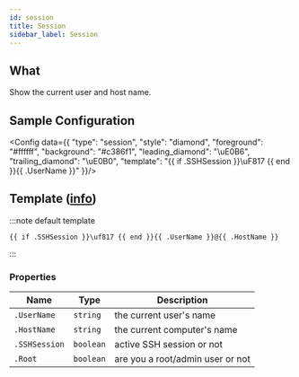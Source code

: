 ```yaml
---
id: session
title: Session
sidebar_label: Session
---
```


## What

Show the current user and host name.

## Sample Configuration


<Config data={{
  "type": "session",
  "style": "diamond",
  "foreground": "#ffffff",
  "background": "#c386f1",
  "leading_diamond": "\uE0B6",
  "trailing_diamond": "\uE0B0",
  "template": "{{ if .SSHSession }}\uF817 {{ end }}{{ .UserName }}"
}}/>

## Template ([info][templates])

:::note default template

```template
{{ if .SSHSession }}\uf817 {{ end }}{{ .UserName }}@{{ .HostName }}
```

:::

### Properties

| Name          | Type      | Description                      |
| ------------- | --------- | -------------------------------- |
| `.UserName`   | `string`  | the current user's name          |
| `.HostName`   | `string`  | the current computer's name      |
| `.SSHSession` | `boolean` | active SSH session or not        |
| `.Root`       | `boolean` | are you a root/admin user or not |

[templates]: /docs/configuration/templates
